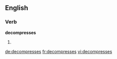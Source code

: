 ==English==

===Verb===
'''decompresses'''

# {{en-third-person singular of|decompress}}

[[de:decompresses]]
[[fr:decompresses]]
[[vi:decompresses]]